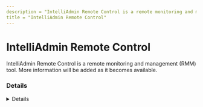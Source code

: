 ---
description = "IntelliAdmin Remote Control is a remote monitoring and management (RMM) tool. More information will be added as it becomes available."
title = "IntelliAdmin Remote Control"
---



# IntelliAdmin Remote Control

IntelliAdmin Remote Control is a remote monitoring and management (RMM) tool. More information will be added as it becomes available.

### Details
<Details author={""}
         category={""}
         created={""}
         website={""}
         lastModified={"2024-02-08"}
         privileges={""}
         free={ false }
         verification={ false }
/>

#### Installation Paths
<Card code={ ["iadmin.exe", "intelliadmin.exe", "agent32.exe", "agent64.exe", "agent_setup_5.exe"] }/>





### Forensic Artifacts




#### Network Artifacts
<EuiSpacer size="xl"/>
<NetworkArtifactsTable data={ [{"Description": "Known remote domains", "Domains": ["user_managed", "*.intelliadmin.com", "intelliadmin.com/remote-control"], "Ports": []}] }/>




### Detections
- Detects potential network activity of IntelliAdmin Remote Control RMM tool
  - [Sigma Rule](https://github.com/magicsword-io/LOLRMM/blob/main/detections/sigma/intelliadmin_remote_control_network_sigma.yml)
- Detects potential processes activity of IntelliAdmin Remote Control RMM tool
  - [Sigma Rule](https://github.com/magicsword-io/LOLRMM/blob/main/detections/sigma/intelliadmin_remote_control_processes_sigma.yml)

### References
- [intelliadmin.com/remote-control](intelliadmin.com/remote-control)

